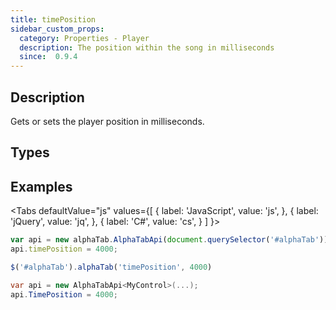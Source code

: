 ```yaml
---
title: timePosition
sidebar_custom_props:
  category: Properties - Player
  description: The position within the song in milliseconds
  since:  0.9.4
---
```


<SinceBadge since="0.9.4" />


## Description
Gets or sets the player position in milliseconds. 


<PropertyDescription metadata={metadata} />


## Types

<TypeTable>
    <TypeRow type="all" name="int" />
</TypeTable>

## Examples

<Tabs
  defaultValue="js"
  values={[
    { label: 'JavaScript', value: 'js', },
    { label: 'jQuery', value: 'jq', },
    { label: 'C#', value: 'cs', }
  ]
}>
<TabItem value="js">

```js
var api = new alphaTab.AlphaTabApi(document.querySelector('#alphaTab'));
api.timePosition = 4000;
```

</TabItem>
<TabItem value="jq">

```js
$('#alphaTab').alphaTab('timePosition', 4000)
```

</TabItem>
<TabItem value="cs">

```csharp
var api = new AlphaTabApi<MyControl>(...);
api.TimePosition = 4000;
```

</TabItem>
</Tabs>
